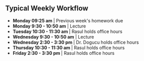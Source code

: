 ## Typical Weekly Workflow

```{=html}


<!--timeline from https://bootsnipp.com/snippets/xrKXW-->

<div class="container mt-5 mb-5">
  <div class="row">
    <div class="col-md-6 offset-md-3">
    	<ul class="timeline">
    		<li> <b>Monday 09:25 am </b> | Previous week's homework due </li>
    		<li> <b>Monday 9:30 - 10:50 am</b> | Lecture </li>
    		<li> <b>Tuesday 10:30 - 11:30 am </b> | Rasul holds office hours </li>
    		<li> <b>Wednesday 9:30 - 10:50 am</b> | Lecture </li>
    		<li> <b>Wednesday 2:30 - 3:30 pm </b> | Dr. Dogucu holds office hours </li>
      <li> <b>Thursday 10:30 - 11:30 am </b> | Rasul holds office hours </li>

      <li> <b>Friday 2:30 - 3:30 pm </b> | Rasul holds office hours </li>

    		
    	</ul>
    </div>
  </div>
</div>

```